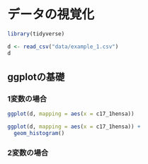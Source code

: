 # データの視覚化 {#vizualization}



```r
library(tidyverse)
```

```r
d <- read_csv("data/example_1.csv")
d
```



## ggplotの基礎

### 1変数の場合

```r
ggplot(d, mapping = aes(x = c17_1hensa))
```

```r
ggplot(d, mapping = aes(x = c17_1hensa)) + 
  geom_histogram()
```


### 2変数の場合


